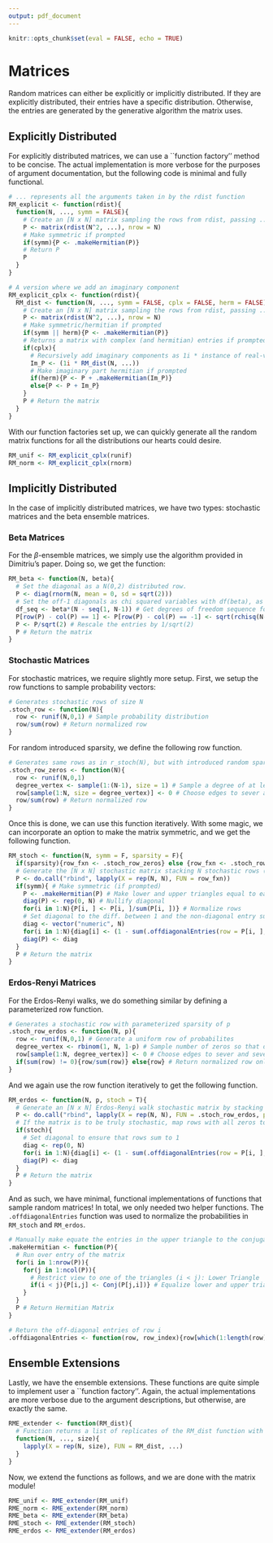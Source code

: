 ```yaml
---
output: pdf_document
---
```


```r
knitr::opts_chunk$set(eval = FALSE, echo = TRUE)
```

# Matrices

Random matrices can either be explicitly or implicitly distributed. If they are explicitly distributed, their entries have a specific distribution. Otherwise, the entries are generated by the generative algorithm the matrix uses.

## Explicitly Distributed

For explicitly distributed matrices, we can use a ``function factory'' method to be concise. The actual implementation is more verbose for the purposes of argument documentation, but the following code is minimal and fully functional.

```r
# ... represents all the arguments taken in by the rdist function
RM_explicit <- function(rdist){
  function(N, ..., symm = FALSE){
    # Create an [N x N] matrix sampling the rows from rdist, passing ... to rdist
    P <- matrix(rdist(N^2, ...), nrow = N)
    # Make symmetric if prompted
    if(symm){P <- .makeHermitian(P)}
    # Return P
    P
  }
}

# A version where we add an imaginary component
RM_explicit_cplx <- function(rdist){
  RM_dist <- function(N, ..., symm = FALSE, cplx = FALSE, herm = FALSE){
    # Create an [N x N] matrix sampling the rows from rdist, passing ... to rdist
    P <- matrix(rdist(N^2, ...), nrow = N)
    # Make symmetric/hermitian if prompted
    if(symm || herm){P <- .makeHermitian(P)}
    # Returns a matrix with complex (and hermitian) entries if prompted
    if(cplx){
      # Recursively add imaginary components as 1i * instance of real-valued matrix.
      Im_P <- (1i * RM_dist(N, ...))
      # Make imaginary part hermitian if prompted
      if(herm){P <- P + .makeHermitian(Im_P)}
      else{P <- P + Im_P}
    }
    P # Return the matrix
  }
}
```

With our function factories set up, we can quickly generate all the random matrix functions for all the distributions our hearts could desire.

```r
RM_unif <- RM_explicit_cplx(runif)
RM_norm <- RM_explicit_cplx(rnorm)
```

## Implicitly Distributed

In the case of implicitly distributed matrices, we have two types: stochastic matrices and the beta ensemble matrices.

### Beta Matrices

For the $\beta$-ensemble matrices, we simply use the algorithm provided in Dimitriu's paper. Doing so, we get the function:

```r
RM_beta <- function(N, beta){
  # Set the diagonal as a N(0,2) distributed row.
  P <- diag(rnorm(N, mean = 0, sd = sqrt(2)))
  # Set the off-1 diagonals as chi squared variables with df(beta), as given in Dumitriu's model
  df_seq <- beta*(N - seq(1, N-1)) # Get degrees of freedom sequence for offdigonal
  P[row(P) - col(P) == 1] <- P[row(P) - col(P) == -1] <- sqrt(rchisq(N-1, df_seq)) # Generate tridiagonal
  P <- P/sqrt(2) # Rescale the entries by 1/sqrt(2)
  P # Return the matrix
}
```

### Stochastic Matrices

For stochastic matrices, we require slightly more setup. First, we setup the row functions to sample probability vectors:

```r
# Generates stochastic rows of size N
.stoch_row <- function(N){
  row <- runif(N,0,1) # Sample probability distribution
  row/sum(row) # Return normalized row
}
```

For random introduced sparsity, we define the following row function.

```r
# Generates same rows as in r_stoch(N), but with introduced random sparsity
.stoch_row_zeros <- function(N){
  row <- runif(N,0,1)
  degree_vertex <- sample(1:(N-1), size = 1) # Sample a degree of at least 1, as to ensure row is stochastic
  row[sample(1:N, size = degree_vertex)] <- 0 # Choose edges to sever and sever them
  row/sum(row) # Return normalized row
}
```

Once this is done, we can use this function iteratively. With some magic, we can incorporate an option to make the matrix symmetric, and we get the following function.

```r
RM_stoch <- function(N, symm = F, sparsity = F){
  if(sparsity){row_fxn <- .stoch_row_zeros} else {row_fxn <- .stoch_row} # Choose row function
  # Generate the [N x N] stochastic matrix stacking N stochastic rows (using the chosen function)
  P <- do.call("rbind", lapply(X = rep(N, N), FUN = row_fxn))
  if(symm){ # Make symmetric (if prompted)
    P <- .makeHermitian(P) # Make lower and upper triangles equal to each other's conjugate transpose
    diag(P) <- rep(0, N) # Nullify diagonal
    for(i in 1:N){P[i, ] <- P[i, ]/sum(P[i, ])} # Normalize rows
    # Set diagonal to the diff. between 1 and the non-diagonal entry sums such that rows sum to 1
    diag <- vector("numeric", N)
    for(i in 1:N){diag[i] <- (1 - sum(.offdiagonalEntries(row = P[i, ], row_index = i)))}
    diag(P) <- diag
  }
  P # Return the matrix
}
```

### Erdos-Renyi Matrices

For the Erdos-Renyi walks, we do something similar by defining a parameterized row function.

```r
# Generates a stochastic row with parameterized sparsity of p
.stoch_row_erdos <- function(N, p){
  row <- runif(N,0,1) # Generate a uniform row of probabilites
  degree_vertex <- rbinom(1, N, 1-p) # Sample number of zeros so that degree of row/vertex i ~ Bin(n,p)
  row[sample(1:N, degree_vertex)] <- 0 # Choose edges to sever and sever them
  if(sum(row) != 0){row/sum(row)} else{row} # Return normalized row only if non-zero (cannot divide by 0)
}
```

And we again use the row function iteratively to get the following function.

```r
RM_erdos <- function(N, p, stoch = T){
  # Generate an [N x N] Erdos-Renyi walk stochastic matrix by stacking N p-stochastic rows
  P <- do.call("rbind", lapply(X = rep(N, N), FUN = .stoch_row_erdos, p = p))
  # If the matrix is to be truly stochastic, map rows with all zeros to have diagonal entry 1
  if(stoch){
    # Set diagonal to ensure that rows sum to 1
    diag <- rep(0, N)
    for(i in 1:N){diag[i] <- (1 - sum(.offdiagonalEntries(row = P[i, ], row_index = i)))}
    diag(P) <- diag
  }
  P # Return the matrix
}
```

And as such, we have minimal, functional implementations of functions that sample random matrices! In total, we only needed two helper functions. The `.offdiagonalEntries` function was used to normalize the probabilities in `RM_stoch` and `RM_erdos`.

```r
# Manually make equate the entries in the upper triangle to the conjugate of those in the lower triangle of the matrix
.makeHermitian <- function(P){
  # Run over entry of the matrix
  for(i in 1:nrow(P)){
    for(j in 1:ncol(P)){
      # Restrict view to one of the triangles (i < j): Lower Triangle
      if(i < j){P[i,j] <- Conj(P[j,i])} # Equalize lower and upper triangles, making conjugate if complex
    }
  }
  P # Return Hermitian Matrix
}

# Return the off-diagonal entries of row i 
.offdiagonalEntries <- function(row, row_index){row[which(1:length(row) != row_index)]}
```

## Ensemble Extensions

Lastly, we have the ensemble extensions. These functions are quite simple to implement user a ``function factory''. Again, the actual implementations are more verbose due to the argument descriptions, but otherwise, are exactly the same.

```r
RME_extender <- function(RM_dist){
  # Function returns a list of replicates of the RM_dist function with ... as its arguments
  function(N, ..., size){
    lapply(X = rep(N, size), FUN = RM_dist, ...)
  }
}
```

Now, we extend the functions as follows, and we are done with the matrix module!

```r
RME_unif <- RME_extender(RM_unif)
RME_norm <- RME_extender(RM_norm)
RME_beta <- RME_extender(RM_beta)
RME_stoch <- RME_extender(RM_stoch)
RME_erdos <- RME_extender(RM_erdos)
```

